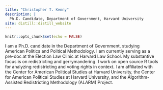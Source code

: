 ```yaml
---
title: "Christopher T. Kenny"
description: |
  Ph.D. Candidate, Department of Government, Harvard University
site: distill::distill_website
---
```


```r
knitr::opts_chunk$set(echo = FALSE)
```

I am a Ph.D. candidate in the Department of Government, studying American Politics and Political Methodology. I am currently serving as a pre-doc at the Election Law Clinic at Harvard Law School. My substantive focus is on redistricting and gerrymandering. I work on open source R tools for analyzing redistricting and voting rights in context. I am affiliated with the Center for American Political Studies at Harvard University, the Center for American Political Studies at Harvard University, and the Algorithm-Assisted Redistricting Methodology (ALARM) Project.
